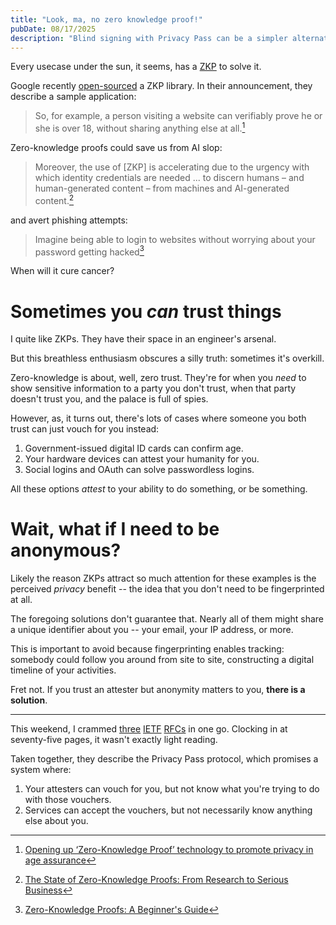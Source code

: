 ```yaml
---
title: "Look, ma, no zero knowledge proof!"
pubDate: 08/17/2025
description: "Blind signing with Privacy Pass can be a simpler alternative for many applications. I describe when to use it over a zero-knowledge proof."
---
```


Every usecase under the sun, it seems, has a [ZKP](https://www.wikiwand.com/en/articles/Zero-knowledge_proof) to solve it.

Google recently [open-sourced](https://github.com/google/longfellow-zk) a ZKP library. In their announcement, they describe a sample application:

> So, for example, a person visiting a website can verifiably prove he or she is over 18, without sharing anything else at all.[^1]

Zero-knowledge proofs could save us from AI slop:

> Moreover, the use of [ZKP] is accelerating due to the urgency with which identity credentials are needed ... to discern humans – and human-generated content – from machines and AI-generated content.[^2]

and avert phishing attempts:

> Imagine being able to login to websites without worrying about your password getting hacked[^3]

When will it cure cancer?

# Sometimes you _can_ trust things

I quite like ZKPs. They have their space in an engineer's arsenal.

But this breathless enthusiasm obscures a silly truth: sometimes it's overkill.

Zero-knowledge is about, well, zero trust. They're for when you _need_ to show sensitive information to a party you don't trust, when that party doesn't trust you, and the palace is full of spies.

However, as, it turns out, there's lots of cases where someone you both trust can just vouch for you instead:

1. Government-issued digital ID cards can confirm age.
2. Your hardware devices can attest your humanity for you.
3. Social logins and OAuth can solve passwordless logins.

All these options _attest_ to your ability to do something, or be something.

# Wait, what if I **need** to be anonymous?

Likely the reason ZKPs attract so much attention for these examples is the perceived _privacy_ benefit -- the idea that you don't need to be fingerprinted at all.

The foregoing solutions don't guarantee that. Nearly all of them might share a unique identifier about you -- your email, your IP address, or more.

This is important to avoid because fingerprinting enables tracking: somebody could follow you around from site to site, constructing a digital timeline of your activities.

Fret not. If you trust an attester but anonymity matters to you, **there is a solution**.

---

This weekend, I crammed [three](https://www.rfc-editor.org/rfc/rfc9576.html) [IETF](https://www.rfc-editor.org/rfc/rfc9577.html) [RFCs](https://www.rfc-editor.org/rfc/rfc9578.html) in one go. Clocking in at seventy-five pages, it wasn't exactly light reading.

Taken together, they describe the Privacy Pass protocol, which promises a system where:

1. Your attesters can vouch for you, but not know what you're trying to do with those vouchers.
2. Services can accept the vouchers, but not necessarily know anything else about you.

[^1]: [Opening up ‘Zero-Knowledge Proof’ technology to promote privacy in age assurance](https://blog.google/technology/safety-security/opening-up-zero-knowledge-proof-technology-to-promote-privacy-in-age-assurance/)
[^2]: [The State of Zero-Knowledge Proofs: From Research to Serious Business](https://www.protocol.ai/blog/zero-knowledge-proofs/)
[^3]: [Zero-Knowledge Proofs: A Beginner's Guide](https://www.dock.io/post/zero-knowledge-proofs)
